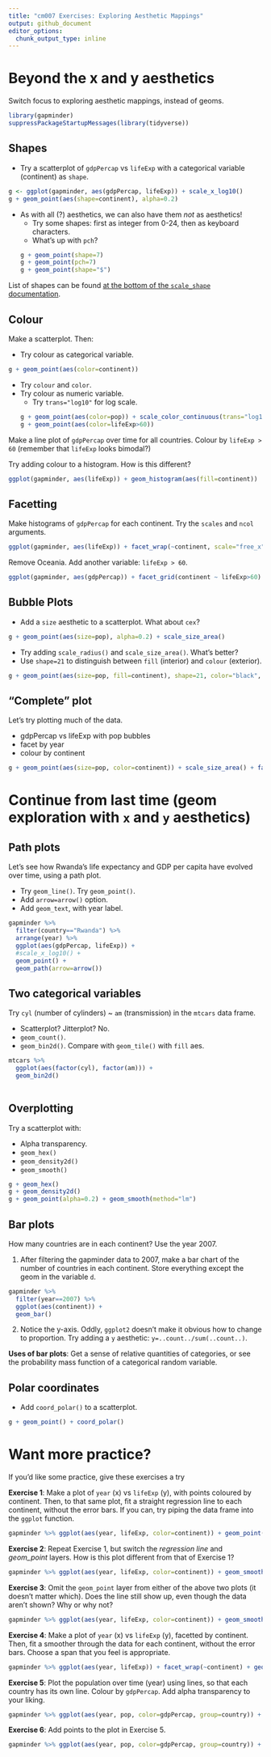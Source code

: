 ```yaml
---
title: "cm007 Exercises: Exploring Aesthetic Mappings"
output: github_document
editor_options: 
  chunk_output_type: inline
---
```




# Beyond the x and y aesthetics

Switch focus to exploring aesthetic mappings, instead of geoms. 

```r
library(gapminder)
suppressPackageStartupMessages(library(tidyverse))
```

## Shapes

- Try a scatterplot of `gdpPercap` vs `lifeExp` with a categorical variable (continent) as `shape`.
```r
g <- ggplot(gapminder, aes(gdpPercap, lifeExp)) + scale_x_log10()
g + geom_point(aes(shape=continent), alpha=0.2)
```
- As with all (?) aesthetics, we can also have them _not_ as aesthetics!
    - Try some shapes: first as integer from 0-24, then as keyboard characters.
    - What's up with `pch`?
```r
g + geom_point(shape=7)
g + geom_point(pch=7)
g + geom_point(shape="$")
```

List of shapes can be found [at the bottom of the `scale_shape` documentation](https://ggplot2.tidyverse.org/reference/scale_shape.html).

## Colour

Make a scatterplot. Then:

- Try colour as categorical variable.
```r
g + geom_point(aes(color=continent))
```
- Try `colour` and `color`. 
- Try colour as numeric variable.
    - Try `trans="log10"` for log scale.
```r
g + geom_point(aes(color=pop)) + scale_color_continuous(trans="log10")
g + geom_point(aes(color=lifeExp>60))
```

Make a line plot of `gdpPercap` over time for all countries. Colour by `lifeExp > 60` (remember that `lifeExp` looks bimodal?)


Try adding colour to a histogram. How is this different?
```r
ggplot(gapminder, aes(lifeExp)) + geom_histogram(aes(fill=continent))
```

## Facetting

Make histograms of `gdpPercap` for each continent. Try the `scales` and `ncol` arguments. 
```r
ggplot(gapminder, aes(lifeExp)) + facet_wrap(~continent, scale="free_x") + geom_histogram()
```

Remove Oceania. Add another variable: `lifeExp > 60`. 

```r
ggplot(gapminder, aes(gdpPercap)) + facet_grid(continent ~ lifeExp>60) + geom_histogram()
```

## Bubble Plots

- Add a `size` aesthetic to a scatterplot. What about `cex`?
```r
g + geom_point(aes(size=pop), alpha=0.2) + scale_size_area()
```
- Try adding `scale_radius()` and `scale_size_area()`. What's better?
- Use `shape=21` to distinguish between `fill` (interior) and `colour` (exterior).

```r
g + geom_point(aes(size=pop, fill=continent), shape=21, color="black", alpha=0.2)
```

## "Complete" plot

Let's try plotting much of the data.

- gdpPercap vs lifeExp with pop bubbles
- facet by year
- colour by continent

```r
g + geom_point(aes(size=pop, color=continent)) + scale_size_area() + facet_wrap(~year)
```


# Continue from last time (geom exploration with `x` and `y` aesthetics)

## Path plots

Let's see how Rwanda's life expectancy and GDP per capita have evolved over time, using a path plot.

- Try `geom_line()`. Try `geom_point()`.
- Add `arrow=arrow()` option.
- Add `geom_text`, with year label. 
```r
gapminder %>% 
  filter(country=="Rwanda") %>%
  arrange(year) %>%
  ggplot(aes(gdpPercap, lifeExp)) + 
  #scale_x_log10() + 
  geom_point() + 
  geom_path(arrow=arrow())
```


## Two categorical variables

Try `cyl` (number of cylinders) ~ `am` (transmission) in the `mtcars` data frame.

- Scatterplot? Jitterplot? No.
- `geom_count()`.
- `geom_bin2d()`. Compare with `geom_tile()` with `fill` aes.

```r
mtcars %>% 
  ggplot(aes(factor(cyl), factor(am))) +
  geom_bin2d()
  
```

## Overplotting

Try a scatterplot with:

- Alpha transparency.
- `geom_hex()`
- `geom_density2d()`
- `geom_smooth()`
```r
g + geom_hex()
g + geom_density2d()
g + geom_point(alpha=0.2) + geom_smooth(method="lm")

```

## Bar plots

How many countries are in each continent? Use the year 2007.

1. After filtering the gapminder data to 2007, make a bar chart of the number of countries in each continent. Store everything except the geom in the variable `d`.
```r
gapminder %>%
  filter(year==2007) %>%
  ggplot(aes(continent)) + 
  geom_bar()
```


2. Notice the y-axis. Oddly, `ggplot2` doesn't make it obvious how to change to proportion. Try adding a `y` aesthetic: `y=..count../sum(..count..)`.



__Uses of bar plots__: Get a sense of relative quantities of categories, or see the probability mass function of a categorical random variable.



## Polar coordinates

- Add `coord_polar()` to a scatterplot.
```r
g + geom_point() + coord_polar()
```


# Want more practice?

If you'd like some practice, give these exercises a try

__Exercise 1__: Make a plot of `year` (x) vs `lifeExp` (y), with points coloured by continent. Then, to that same plot, fit a straight regression line to each continent, without the error bars. If you can, try piping the data frame into the `ggplot` function.
```r
gapminder %>% ggplot(aes(year, lifeExp, color=continent)) + geom_point() + geom_smooth(se=FALSE, method="lm")
```

__Exercise 2__: Repeat Exercise 1, but switch the _regression line_ and _geom\_point_ layers. How is this plot different from that of Exercise 1?
```r
gapminder %>% ggplot(aes(year, lifeExp, color=continent)) + geom_smooth(se=FALSE, method="lm") + geom_point()
```

__Exercise 3__: Omit the `geom_point` layer from either of the above two plots (it doesn't matter which). Does the line still show up, even though the data aren't shown? Why or why not?
```r
gapminder %>% ggplot(aes(year, lifeExp, color=continent)) + geom_smooth(se=FALSE, method="lm")
```

__Exercise 4__: Make a plot of `year` (x) vs `lifeExp` (y), facetted by continent. Then, fit a smoother through the data for each continent, without the error bars. Choose a span that you feel is appropriate.
```r
gapminder %>% ggplot(aes(year, lifeExp)) + facet_wrap(~continent) + geom_smooth(se=FALSE)
```
__Exercise 5__: Plot the population over time (year) using lines, so that each country has its own line. Colour by `gdpPercap`. Add alpha transparency to your liking. 
```r
gapminder %>% ggplot(aes(year, pop, color=gdpPercap, group=country)) + geom_line(alpha=0.5)
```

__Exercise 6__: Add points to the plot in Exercise 5.
```r
gapminder %>% ggplot(aes(year, pop, color=gdpPercap, group=country)) + geom_line(alpha=0.5) + geom_point(alpha=0.5)
```